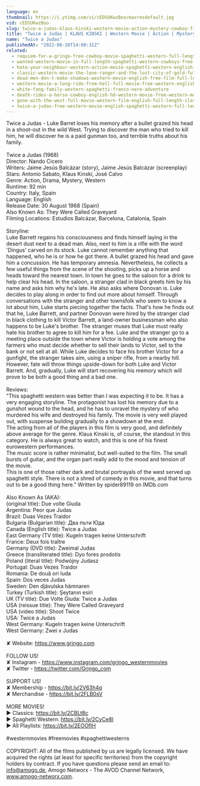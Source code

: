 ```yaml
---
language: en
thumbnail: https://i.ytimg.com/vi/cEDSUKwzBoo/maxresdefault.jpg
vid: cEDSUKwzBoo
slug: twice-a-judas-klaus-kinski-western-movie-action-mystery-cowboy-film
title: "Twice a Judas | KLAUS KINSKI | Western Movie | Action | Mystery | Cowboy Film"
name: "Twice a Judas"
publishedAt: "2022-06-26T14:00:31Z"
related:
  - requiem-for-a-gringo-free-cowboy-movie-spaghetti-western-full-length-western-movie
  - wanted-western-movie-in-full-length-spaghetti-western-cowboys-free-movie
  - hate-your-neighbour-western-action-movie-spaghetti-western-english-cowboy-film
  - classic-western-movie-the-lone-ranger-and-the-lost-city-of-gold-full-length-english
  - dead-men-don-t-make-shadows-western-movie-english-free-film-full-length-spaghetti-western
  - western-movie-a-long-ride-from-hell-full-movie-free-western-english
  - white-fang-family-western-spaghetti-franco-nero-adventure
  - death-rides-a-horse-cowboy-english-hd-western-movie-free-western-movies
  - gone-with-the-west-full-movie-western-film-english-full-length-classic-movie-watchfree
  - twice-a-judas-free-western-movie-english-spaghetti-western-full-length
---
```


Twice a Judas - Luke Barret loses his memory after a bullet grazed his head in a shoot-out in the wild West. Trying to discover the man who tried to kill him, he will discover he is a paid gunman too, and terrible truths about his family. <br />
<br />
Twice a Judas (1968)<br />
Director: Nando Cicero<br />
Writers: Jaime Jesús Balcázar (story), Jaime Jesús Balcázar (screenplay) <br />
Stars: Antonio Sabato, Klaus Kinski, José Calvo<br />
Genre: Action, Drama, Mystery, Western <br />
Runtime: 92 min <br />
Country: Italy, Spain <br />
Language: English<br />
Release Date: 30 August 1968 (Spain)<br />
Also Known As: They Were Called Graveyard<br />
Filming Locations: Estudios Balcázar, Barcelona, Catalonia, Spain<br />
<br />
Storyline:<br />
Luke Barrett regains his consciousness and finds himself laying in the desert dust next to a dead man. Also, next to him is a rifle with the word 'Dingus' carved on its stock. Luke cannot remember anything that happened, who he is or how he got there. A bullet grazed his head and gave him a concussion. He has temporary amnesia. Nevertheless, he collects a few useful things from the scene of the shooting, picks up a horse and heads toward the nearest town. In town he goes to the saloon for a drink to help clear his head. In the saloon, a stranger clad in black greets him by his name and asks him why he's late. He also asks where Donovan is. Luke decides to play along in order to find out more about himself. Through conversations with the stranger and other townsfolk who seem to know a lot about him, Luke starts piecing together the facts. That's how he finds out that he, Luke Barrett, and partner Donovan were hired by the stranger clad in black clothing to kill Victor Barrett, a land-owner businessman who also happens to be Luke's brother. The stranger muses that Luke must really hate his brother to agree to kill him for a fee. Luke and the stranger go to a meeting place outside the town where Victor is holding a vote among the farmers who must decide whether to sell their lands to Victor, sell to the bank or not sell at all. While Luke decides to face his brother Victor for a gunfight, the stranger takes aim, using a sniper rifle, from a nearby hill. However, fate will throw things upside-down for both Luke and Victor Barrett. And, gradually, Luke will start recovering his memory which will prove to be both a good thing and a bad one.<br />
<br />
Reviews:<br />
"This spaghetti western was better than I was expecting it to be. It has a very engaging storyline. The protagonist has lost his memory due to a gunshot wound to the head, and he has to unravel the mystery of who murdered his wife and destroyed his family. The movie is very well played out, with suspense building gradually to a showdown at the end.<br />
The acting from all of the players in this film is very good, and definitely above average for the genre. Klaus Kinski is, of course, the standout in this category. He is always great to watch, and this is one of his finest eurowestern performances.<br />
The music score is rather minimalist, but well-suited to the film. The small bursts of guitar, and the organ part really add to the mood and tension of the movie.<br />
This is one of those rather dark and brutal portrayals of the west served up spaghetti style. There is not a shred of comedy in this movie, and that turns out to be a good thing here." Written by spider89119 on IMDb.com<br />
<br />
Also Known As (AKA):<br />
(original title): Due volte Giuda<br />
Argentina: Peor que Judas<br />
Brazil: Duas Vezes Traidor<br />
Bulgaria (Bulgarian title): Два пъти Юда<br />
Canada (English title): Twice a Judas<br />
East Germany (TV title): Kugeln tragen keine Unterschrift<br />
France: Deux fois traître<br />
Germany (DVD title): Zweimal Judas<br />
Greece (transliterated title): Dyo fores prodotis<br />
Poland (literal title): Podwójny Judasz<br />
Portugal: Duas Vezes Traidor<br />
Romania: De două ori Iuda<br />
Spain: Dos veces Judas<br />
Sweden: Den djävulska hämnaren<br />
Turkey (Turkish title): Şeytanın esiri<br />
UK (TV title): Due Volte Giuda: Twice a Judas<br />
USA (reissue title): They Were Called Graveyard<br />
USA (video title): Shoot Twice<br />
USA: Twice a Judas<br />
West Germany: Kugeln tragen keine Unterschrift<br />
West Germany: Zwei x Judas<br />
<br />
✘ Website: https://www.grjngo.com<br />
<br />
FOLLOW US!<br />
✘ Instagram - https://www.instagram.com/grjngo_westernmovies<br />
✘ Twitter - https://twitter.com/Grjngo_com<br />
<br />
SUPPORT US!<br />
✘ Membership - https://bit.ly/2V63h4q<br />
✘ Merchandise - https://bit.ly/2FLB0sV<br />
<br />
MORE MOVIES! <br />
► Classics: https://bit.ly/2CBLt8c <br />
► Spaghetti Western: https://bit.ly/2CyCe8I <br />
► All Playlists: https://bit.ly/2EOOfIH <br />
<br />
#westernmovies #freemovies #spaghettiwesterns<br />
<br />
COPYRIGHT: All of the films published by us are legally licensed. We have acquired the rights (at least for specific territories) from the copyright holders by contract. If you have questions please send an email to: info@amogo.de, Amogo Networx - The AVOD Channel Network, www.amogo-networx.com.